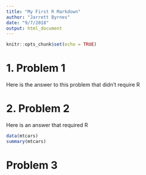 ```yaml
---
title: "My First R Markdown"
author: "Jarrett Byrnes"
date: "9/7/2018"
output: html_document
---
```


```r
knitr::opts_chunk$set(echo = TRUE)
```
# 1. Problem 1

Here is the answer to this problem that didn't require R

# 2. Problem 2
Here is an answer that required R

```r
data(mtcars)
summary(mtcars)
```

# Problem 3